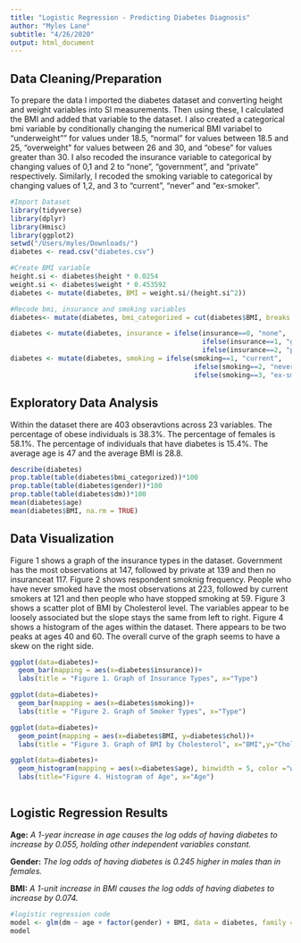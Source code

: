 ```yaml
---
title: "Logistic Regression - Predicting Diabetes Diagnosis"
author: "Myles Lane"
subtitle: "4/26/2020"
output: html_document
---
```

## Data Cleaning/Preparation
To prepare the data I imported the diabetes dataset and converting height and weight variables into SI measurements. Then using these, I calculated the BMI and added that variable to the dataset. I also created a categorical bmi variable by conditionally changing the numerical BMI variabel to "underweight"" for values under 18.5, "normal" for values between 18.5 and 25, "overweight" for values between 26 and 30, and "obese" for values greater than 30. I also recoded the insurance variable to categorical by changing values of 0,1 and 2 to "none", "government", and "private" respectively. Similarly, I recoded the smoking variable to categorical by changing values of 1,2, and 3 to "current", "never" and "ex-smoker".

```r
#Import Dataset
library(tidyverse)
library(dplyr)
library(Hmisc)
library(ggplot2)
setwd("/Users/myles/Downloads/")
diabetes <- read.csv("diabetes.csv")

#Create BMI variable
height.si <- diabetes$height * 0.0254
weight.si <- diabetes$weight * 0.453592
diabetes <- mutate(diabetes, BMI = weight.si/(height.si^2))

#Recode bmi, insurance and smoking variables
diabetes<- mutate(diabetes, bmi_categorized = cut(diabetes$BMI, breaks = c(0,18.5,25,30,Inf),labels = c("underweight","normal","overweight","obese")))

diabetes <- mutate(diabetes, insurance = ifelse(insurance==0, "none",
                                                ifelse(insurance==1, "government",
                                                ifelse(insurance==2, "private", NA))))
diabetes <- mutate(diabetes, smoking = ifelse(smoking==1, "current",
                                              ifelse(smoking==2, "never",
                                              ifelse(smoking==3, "ex-smoker", NA))))

```


## Exploratory Data Analysis
Within the dataset there are 403 obseravtions across 23 variables. The percentage of obese individuals is 38.3%. The percentage of females is 58.1%. The percentage of individuals that have diabetes is 15.4%. The average age is 47 and the average BMI is 28.8.
```r
describe(diabetes)
prop.table(table(diabetes$bmi_categorized))*100
prop.table(table(diabetes$gender))*100
prop.table(table(diabetes$dm))*100
mean(diabetes$age)
mean(diabetes$BMI, na.rm = TRUE)

```


## Data Visualization
Figure 1 shows a graph of the insurance types in the dataset. Government has the most observations at 147, followed by private at 139 and then no insuranceat 117. Figure 2 shows respondent smoknig frequency. People who have never smoked have the most observations at 223, followed by current smokers at 121 and then people who have stopped smoking at 59. Figure 3 shows a scatter plot of BMI by Cholesterol level. The variables appear to be loosely associated but the slope stays the same from left to right. Figure 4 shows a histogram of the ages within the dataset. There appears to be two peaks at ages 40 and 60. The overall curve of the graph seems to have a skew on the right side.

```r
ggplot(data=diabetes)+
  geom_bar(mapping = aes(x=diabetes$insurance))+
  labs(title = "Figure 1. Graph of Insurance Types", x="Type")

ggplot(data=diabetes)+
  geom_bar(mapping = aes(x=diabetes$smoking))+
  labs(title = "Figure 2. Graph of Smoker Types", x="Type")

ggplot(data=diabetes)+
  geom_point(mapping = aes(x=diabetes$BMI, y=diabetes$chol))+
  labs(title = "Figure 3. Graph of BMI by Cholesterol", x="BMI",y="Cholesterol")

ggplot(data=diabetes)+
  geom_histogram(mapping = aes(x=diabetes$age), binwidth = 5, color ="white", fill = "dark blue")+
  labs(title="Figure 4. Histogram of Age", x="Age")
 


```

## Logistic Regression Results
**Age:** *A 1-year increase in age causes the log odds of having diabetes to increase by 0.055, holding other independent variables constant.*

**Gender:** *The log odds of having diabetes is 0.245 higher in males than in females.*

**BMI:** *A 1-unit increase in BMI causes the log odds of having diabetes to increase by 0.074.*

```r
#logistic regression code
model <- glm(dm ~ age + factor(gender) + BMI, data = diabetes, family = "binomial")
model
```

